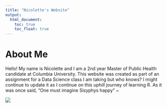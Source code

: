 ```yaml
---
title: "Nicolette's Website"
output: 
  html_document:
    toc: true
    toc_float: true
---
```


# About Me
Hello! My name is Nicolette and I am a 2nd year Master of Public Health candidate at Columbia University. This website was created as part of an assignment for a Data Science class I am taking but who knows? I might continue to update it as I continue on this uphill journey of learning R. As it was once said, "One must imagine Sisyphys happy" ~







![](https://drmowinckels.io/blog/2019/why-rstudio-conf-is-the-best-conference-experience-i-have-had/index_files/figure-html/unnamed-chunk-1-1.png)



